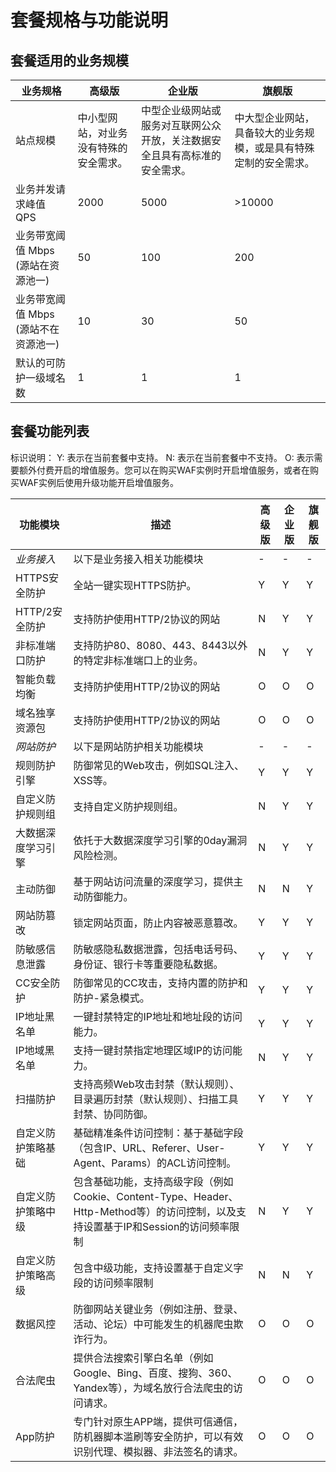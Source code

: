 # 套餐规格与功能说明
## 套餐适用的业务规模

| 业务规格 | 高级版 | 企业版 | 旗舰版 |
| - | - | - | - |
| 站点规模 | 中小型网站，对业务没有特殊的安全需求。 | 中型企业级网站或服务对互联网公众开放，关注数据安全且具有高标准的安全需求。 | 中大型企业网站，具备较大的业务规模，或是具有特殊定制的安全需求。 |
| 业务并发请求峰值 QPS | 2000 | 5000 | >10000 |
| 业务带宽阈值 Mbps (源站在资源池一) | 50 | 100 | 200 |
| 业务带宽阈值 Mbps (源站不在资源池一) | 10 | 30 | 50 |
| 默认的可防护一级域名数 | 1 | 1 | 1 |

## 套餐功能列表
标识说明：
Y: 表示在当前套餐中支持。
N: 表示在当前套餐中不支持。
O: 表示需要额外付费开启的增值服务。您可以在购买WAF实例时开启增值服务，或者在购买WAF实例后使用升级功能开启增值服务。

| 功能模块| 描述 | 高级版 | 企业版 | 旗舰版 |
| - | - | - | - | - |
| *业务接入*| 以下是业务接入相关功能模块 | - | - | - |
| HTTPS安全防护 | 全站一键实现HTTPS防护。 | Y | Y | Y |
| HTTP/2安全防护 | 支持防护使用HTTP/2协议的网站 | N | Y | Y |
| 非标准端口防护 | 支持防护80、8080、443、8443以外的特定非标准端口上的业务。 | N | Y | Y |
| 智能负载均衡 | 支持防护使用HTTP/2协议的网站 | O | O | O |
| 域名独享资源包 | 支持防护使用HTTP/2协议的网站 | O | O | O |
| *网站防护*| 以下是网站防护相关功能模块 | - | - | - |
| 规则防护引擎 | 防御常见的Web攻击，例如SQL注入、XSS等。 | Y | Y | Y |
| 自定义防护规则组 | 支持自定义防护规则组。 | N | Y | Y |
| 大数据深度学习引擎 | 依托于大数据深度学习引擎的0day漏洞风险检测。 | N | Y | Y |
| 主动防御 | 基于网站访问流量的深度学习，提供主动防御能力。 | N | N | Y |
| 网站防篡改 | 锁定网站页面，防止内容被恶意篡改。 | Y | Y | Y |
| 防敏感信息泄露 | 防敏感隐私数据泄露，包括电话号码、身份证、银行卡等重要隐私数据。 | Y | Y | Y |
| CC安全防护 | 防御常见的CC攻击，支持内置的防护和防护-紧急模式。 | Y | Y | Y |
| IP地址黑名单 | 一键封禁特定的IP地址和地址段的访问能力。 | Y | Y | Y |
| IP地域黑名单 | 支持一键封禁指定地理区域IP的访问能力。 | N | Y | Y |
| 扫描防护 | 支持高频Web攻击封禁（默认规则）、目录遍历封禁（默认规则）、扫描工具封禁、协同防御。 | Y | Y | Y |
| 自定义防护策略基础 | 基础精准条件访问控制：基于基础字段（包含IP、URL、Referer、User-Agent、Params）的ACL访问控制。 | Y | Y | Y |
| 自定义防护策略中级 | 包含基础功能，支持高级字段（例如Cookie、Content-Type、Header、Http-Method等）的访问控制，以及支持设置基于IP和Session的访问频率限制 | N | Y | Y |
| 自定义防护策略高级 | 包含中级功能，支持设置基于自定义字段的访问频率限制 | N | N | Y |
| 数据风控 | 防御网站关键业务（例如注册、登录、活动、论坛）中可能发生的机器爬虫欺诈行为。 | O | O | O |
| 合法爬虫 | 提供合法搜索引擎白名单（例如Google、Bing、百度、搜狗、360、Yandex等），为域名放行合法爬虫的访问请求。 | O | O | O |
| App防护 | 专门针对原生APP端，提供可信通信，防机器脚本滥刷等安全防护，可以有效识别代理、模拟器、非法签名的请求。 | O | O | O |